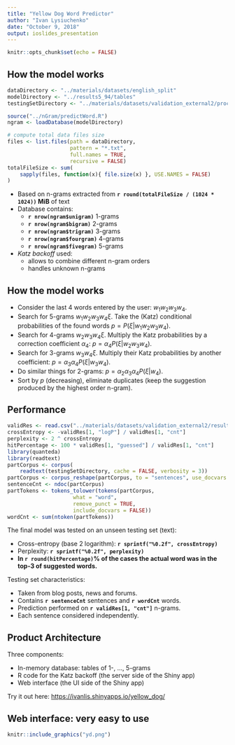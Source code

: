 ```yaml
---
title: "Yellow Dog Word Predictor"
author: "Ivan Lysiuchenko"
date: "October 9, 2018"
output: ioslides_presentation
---
```


```r
knitr::opts_chunk$set(echo = FALSE)
```

## How the model works

```r
dataDirectory <- "../materials/datasets/english_split"
modelDirectory <- "../results5_94/tables"
testingSetDirectory <- "../materials/datasets/validation_external2/processed"

source("../nGram/predictWord.R")
ngram <- loadDatabase(modelDirectory)

# compute total data files size
files <- list.files(path = dataDirectory, 
                    pattern = "*.txt", 
                    full.names = TRUE, 
                    recursive = FALSE)
totalFileSize <- sum(
    sapply(files, function(x){ file.size(x) }, USE.NAMES = FALSE)
)
```

- Based on n-grams extracted from **`r round(totalFileSize / (1024 * 1024))` MiB** of text
- Database contains:
    - **`r nrow(ngram$unigram)`** 1-grams
    - **`r nrow(ngram$bigram)`** 2-grams
    - **`r nrow(ngram$trigram)`** 3-grams
    - **`r nrow(ngram$fourgram)`** 4-grams
    - **`r nrow(ngram$fivegram)`** 5-grams
- *Katz backoff* used:
    - allows to combine different n-gram orders
    - handles unknown n-grams

## How the model works

- Consider the last 4 words entered by the user: $w_{1}w_{2}w_{3}w_{4}$.
- Search for 5-grams $w_{1}w_{2}w_{3}w_{4}\xi$.
Take the (Katz) conditional probabilities of the found words
$p = P(\xi | w_{1}w_{2}w_{3}w_{4})$.
- Search for 4-grams $w_{2}w_{3}w_{4}\xi$.
Multiply the Katz probabilities by a correction coefficient $\alpha_{4}$: $p = \alpha_{4}P(\xi | w_{2}w_{3}w_{4})$.
- Search for 3-grams $w_{3}w_{4}\xi$.
Multiply their Katz probabilities by another coefficient: $p = \alpha_{3}\alpha_{4}P(\xi | w_{3}w_{4})$.
- Do similar things for 2-grams: $p = \alpha_{2}\alpha_{3}\alpha_{4}P(\xi | w_{4})$.
- Sort by *p* (decreasing), eliminate duplicates (keep the suggestion produced by the highest order n-gram).

## Performance

```r
validRes <- read.csv("../materials/datasets/validation_external2/result5_94.csv")
crossEntropy <- -validRes[1, "logP"] / validRes[1, "cnt"]
perplexity <- 2 ^ crossEntropy
hitPercentage <- 100 * validRes[1, "guessed"] / validRes[1, "cnt"]
library(quanteda)
library(readtext)
partCorpus <- corpus(
    readtext(testingSetDirectory, cache = FALSE, verbosity = 3))
partCorpus <- corpus_reshape(partCorpus, to = "sentences", use_docvars = FALSE)
sentenceCnt <- ndoc(partCorpus)
partTokens <- tokens_tolower(tokens(partCorpus, 
                     what = "word", 
                     remove_punct = TRUE, 
                     include_docvars = FALSE))
wordCnt <- sum(ntoken(partTokens))
```

The final model was tested on an unseen testing set (text):

- Cross-entropy (base 2 logarithm): **`r sprintf("%0.2f", crossEntropy)`**
- Perplexity: **`r sprintf("%0.2f", perplexity)`**
- **In `r round(hitPercentage)`% of the cases the actual word was in the top-3 of suggested words.**

Testing set characteristics:

- Taken from blog posts, news and forums.
- Contains **`r sentenceCnt`** sentences and **`r wordCnt`** words.
- Prediction performed on **`r validRes[1, "cnt"]`** n-grams.
- Each sentence considered independently.

## Product Architecture

Three components:

- In-memory database: tables of 1-, ..., 5-grams
- R code for the Katz backoff (the server side of the Shiny app)
- Web interface (the UI side of the Shiny app)

Try it out here: [https://ivanlis.shinyapps.io/yellow_dog/](https://ivanlis.shinyapps.io/yellow_dog/)

## Web interface: very easy to use

```r
knitr::include_graphics("yd.png")
```
